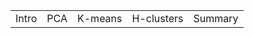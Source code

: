 <div id="footer">
<table class="fTable">
<tr>
<td>Intro</td><td>PCA</td><td id="current">K-means</td><td>H-clusters</td><td>Summary</td>
</tr>